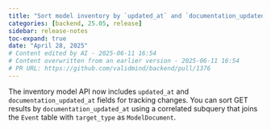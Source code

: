 ```yaml
---
title: "Sort model inventory by `updated_at` and `documentation_updated_at` fields (#1376)"
categories: [backend, 25.05, release]
sidebar: release-notes
toc-expand: true
date: "April 28, 2025"
# Content edited by AI - 2025-06-11 16:54
# Content overwritten from an earlier version - 2025-06-11 16:54
# PR URL: https://github.com/validmind/backend/pull/1376
---
```


The inventory model API now includes `updated_at` and `documentation_updated_at` fields for tracking changes. You can sort GET results by `documentation_updated_at` using a correlated subquery that joins the `Event` table with `target_type` as `ModelDocument`.

<!--- VALIDATION SUMMARY
Content Type: title
Validation Status: CHECK
Attempts: 7
Last Validation: 2025-06-11 16:40:35
Reedit Available: Yes
--->
